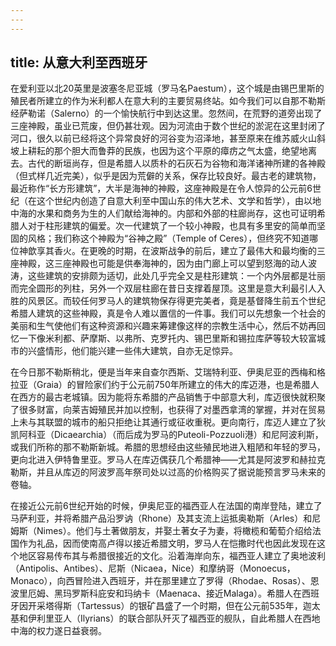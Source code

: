 ```yaml
---
---
---
```

title: 从意大利至西班牙
---




在爱利亚以北20英里是波塞冬尼亚城（罗马名Paestum），这个城是由锡巴里斯的殖民者所建立的作为米利都人在意大利的主要贸易终站。如今我们可以自那不勒斯经萨勒诺（Salerno）的一个愉快航行中到达这里。忽然间，在荒野的道旁出现了三座神殿，虽业已荒废，但仍甚壮观。因为河流由于数个世纪的淤泥在这里封闭了河口，很久以前已经将这个异常良好的河谷变为沼泽地，甚至原来在维苏威火山斜坡上耕耘的那个胆大而鲁莽的民族，也因为这个平原的瘴疠之气太盛，绝望地离去。古代的断垣尚存，但是希腊人以质朴的石灰石为谷物和海洋诸神所建的各神殿（但式样几近完美），似乎是因为荒僻的关系，保存比较良好。最古老的建筑物，最近称作“长方形建筑”，大半是海神的神殿，这座神殿是在令人惊异的公元前6世纪（在这个世纪内创造了自意大利至中国山东的伟大艺术、文学和哲学），由以地中海的水果和商务为生的人们献给海神的。内部和外部的柱廊尚存，这也可证明希腊人对于柱形建筑的偏爱。次一代建筑了一个较小神殿，也具有多里安的简单而坚固的风格；我们称这个神殿为“谷神之殿”（Temple of Ceres），但终究不知道哪位神歆享其香火。在更晚的时期，在波斯战争的前后，建立了最伟大和最均衡的三座神殿，这三座神殿也可能是供奉海神的，因为由门廊上可以望到怒海的动人波涛，这些建筑的安排颇为适切，此处几乎完全又是柱形建筑：一个内外层都是壮丽而完全圆形的列柱，另外一个双层柱廊在昔日支撑着屋顶。这里是意大利最引人入胜的风景区。而较任何罗马人的建筑物保存得更完美者，竟是基督降生前五个世纪希腊人建筑的这些神殿，真是令人难以置信的一件事。我们可以先想象一个社会的美丽和生气使他们有这种资源和兴趣来筹建像这样的宗教生活中心，然后不妨再回忆一下像米利都、萨摩斯、以弗所、克罗托内、锡巴里斯和锡拉库萨等较大较富城市的兴盛情形，他们能兴建一些伟大建筑，自亦无足惊异。

在今日那不勒斯稍北，便是当年来自查尔西斯、艾瑞特利亚、伊奥尼亚的西梅和格拉亚（Graia）的冒险家们约于公元前750年所建立的伟大的库迈港，也是希腊人在西方的最古老城镇。因为能将东希腊的产品销售于中部意大利，库迈很快就积聚了很多财富，向莱吉姆殖民并加以控制，也获得了对墨西拿湾的掌握，并对在贸易上未与其联盟的城市的船只拒绝让其通行或征收重税。更向南行，库迈人建立了狄凯阿科亚（Dicaearchia）（而后成为罗马的Puteoli-Pozzuoli港）和尼阿波利斯，或我们所称的那不勒斯新城。希腊的思想经由这些殖民地进入粗陋和年轻的罗马，更向北进入伊特鲁里亚。罗马人在库迈偶获几个希腊神——尤其是阿波罗和赫拉克勒斯，并且从库迈的阿波罗高年祭司处以过高的价格购买了据说能预言罗马未来的卷轴。

在接近公元前6世纪开始的时候，伊奥尼亚的福西亚人在法国的南岸登陆，建立了马萨利亚，并将希腊产品沿罗讷（Rhone）及其支流上运抵奥勒斯（Arles）和尼姆斯（Nimes）。他们与土著做朋友，并娶土著女子为妻，将橄榄和葡萄介绍给法国作为礼品，因而使南高卢得以接近希腊文明，罗马人在恺撒时代也因此发现在这个地区容易传布其与希腊很接近的文化。沿着海岸向东，福西亚人建立了奥地波利（Antipolis、Antibes）、尼斯（Nicaea，Nice）和摩纳哥（Monoecus，Monaco），向西冒险进入西班牙，并在那里建立了罗得（Rhodae、Rosas）、恩波里厄姆、黑玛罗斯科庇安和玛纳卡（Maenaca、接近Malaga）。希腊人在西班牙因开采塔得斯（Tartessus）的银矿昌盛了一个时期，但在公元前535年，迦太基和伊利里亚人（Ilyrians）的联合部队歼灭了福西亚的舰队，自此希腊人在西地中海的权力遂日益衰弱。